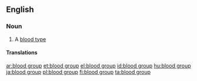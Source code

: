 ==English==

===Noun===
{{en-noun|sg=[[blood]] [[group]]}}

# A [[blood type]]

====Translations====
{{trans-see|blood type}}

[[ar:blood group]]
[[et:blood group]]
[[el:blood group]]
[[id:blood group]]
[[hu:blood group]]
[[ja:blood group]]
[[pl:blood group]]
[[fi:blood group]]
[[ta:blood group]]